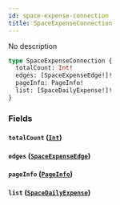 ```yaml
---
id: space-expense-connection
title: SpaceExpenseConnection
---
```



No description

```graphql
type SpaceExpenseConnection {
  totalCount: Int!
  edges: [SpaceExpenseEdge!]!
  pageInfo: PageInfo!
  list: [SpaceDailyExpense!]!
}
```


### Fields

#### `totalCount` ([`Int`](../../references/scalars/int))




#### `edges` ([`SpaceExpenseEdge`](../../references/objects/space-expense-edge))




#### `pageInfo` ([`PageInfo`](../../references/objects/page-info))




#### `list` ([`SpaceDailyExpense`](../../references/objects/space-daily-expense))






